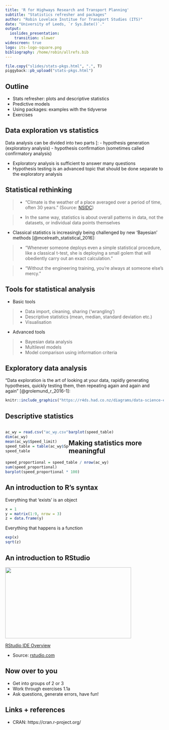 ```yaml
---
title: 'R for Highways Research and Transport Planning'
subtitle: "Statistics refresher and packages"
author: "Robin Lovelace Institue for Transport Studies (ITS)"
date: "University of Leeds, `r Sys.Date()`."
output:
  ioslides_presentation:
    transition: slower
widescreen: true
logo: its-logo-square.png
bibliography: /home/robin/allrefs.bib
---
```


```r
file.copy("slides/stats-pkgs.html", ".", T)
piggyback::pb_upload("stats-pkgs.html")
```

## Outline

- Stats refresher: plots and descriptive statistics
- Predictive models
- Using packages: examples with the tidyverse
- Exercises

## Data exploration vs statistics

Data analysis can be divided into two parts [:
- hypothesis generation (exploratory analysis)
- hypothesis confirmation (sometimes called confirmatory analysis)

- Exploratory analysis is sufficient to answer many questions
- Hypothesis testing is an advanced topic that should be done separate to the exploratory analysis

## Statistical rethinking

> - "Climate is the weather of a place averaged over a period of time, often 30 years." (Source: [NSIDC](https://nsidc.org/cryosphere/arctic-meteorology/climate_vs_weather.html))

> - In the same way, statistics is about overall patterns in data, not the datasets, or individual data points themselves

- Classical statistics is increasingly being challenged by new 'Bayesian' methods [@mcelreath_statistical_2016]:

> - "Whenever someone deploys even a simple statistical procedure, like a classical t-test, she is deploying a small golem that will obediently
carry out an exact calculation."

> - "Without the engineering training, you’re always at someone else’s
mercy."

## Tools for statistical analysis

- Basic tools

> - Data import, cleaning, sharing ('wrangling')
> - Descriptive statistics (mean, median, standard deviation etc.)
> - Visualisation

- Advanced tools 

> - Bayesian data analysis
> - Multilevel models
> - Model comparison using information criteria

## Exploratory data analysis

"Data exploration is the art of looking at your data, rapidly generating hypotheses, quickly testing them, then repeating again and again and again" [@grolemund_r_2016-1]:

```r
knitr::include_graphics("https://r4ds.had.co.nz/diagrams/data-science-explore.png")
```

## Descriptive statistics {.build}

<div style="float: left; width: 40%;">

```r
ac_wy = read.csv("ac_wy.csv")
dim(ac_wy)
mean(ac_wy$Speed_limit)
speed_table = table(ac_wy$Speed_limit)
speed_table
```

</div>

<div style="float: right; width: 60%;">

```r
barplot(speed_table)
```

</div>

## Making statistics more meaningful {.build}

```r
speed_proportional = speed_table / nrow(ac_wy)
sum(speed_proportional)
barplot(speed_proportional * 100)
```


## An introduction to R's syntax

Everything that 'exists' is an object

```r
x = 1
y = matrix(1:9, nrow = 3)
z = data.frame(y)
```

Everything that happens is a function

```r
exp(x)
sqrt(z)
```

## An introduction to RStudio

<p><a href="https://www.rstudio.com/products/RStudio/?wvideo=520zbd3tij"><img src="https://embedwistia-a.akamaihd.net/deliveries/260e6e980f526abaedf8ef3378270c899da74f08.jpg?image_play_button_size=2x&amp;image_crop_resized=960x540&amp;image_play_button=1&amp;image_play_button_color=71a5d4e0" style="width: 400px; height: 225px;" width="400" height="225"></a></p><p><a href="https://www.rstudio.com/products/RStudio/?wvideo=520zbd3tij">RStudio IDE Overview</a></p>

- Source: [rstudio.com](https://www.rstudio.com/products/RStudio/?wvideo=520zbd3tij)

## Now over to you

- Get into groups of 2 or 3
- Work through exercises 1.1a
- Ask questions, generate errors, have fun!

## Links + references

- CRAN: https://cran.r-project.org/
